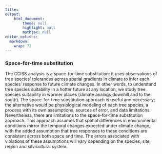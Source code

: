 ```yaml
---
title: 
output: 
    html_document:
        theme: null
        highlight: null
        mathjax: null
editor_options: 
  markdown: 
    wrap: 72
---
```


### Space-for-time substitution

The CCISS analysis is a space-for-time substitution: it uses observations of tree species' tolerances across spatial gradients in climate to infer each species' response to future climate changes. In other words, to understand tree species suitability in a hotter future at any location, we study tree species suitability in warmer places (climate analogs downhill and to the south). The space-for-time substitution approach is useful and necessary; the alternative would be physiological modeling of each tree species, a process with its own assumptions, sources of error, and data limitations. Nevertheless, there are limitations to the space-for-time substitution approach. This approach assumes that spatial differences in environmental conditions mirror the temporal changes expected under climate change, with the added assumption that tree responses to these conditions are consistent across both space and time. The errors associated with violations of these assumptions will vary depending on the species, site, region and silvicultural system. 

